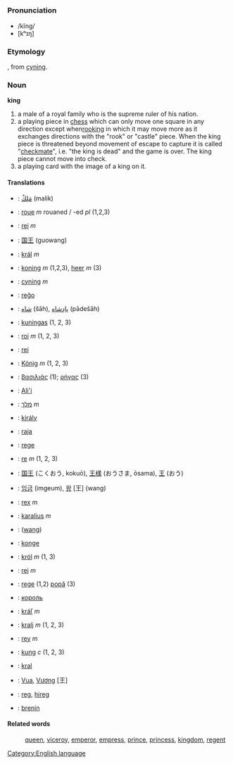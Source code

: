=={{en}}==
[[Category:English language]]
===Pronunciation===
*/kĭng/
*[kʰɪŋ]
===Etymology===
{{enm}}, from {{ang}} [[cyning]].
===Noun===
'''king'''
#a male of a royal family who is the supreme ruler of his nation.
#a playing piece in [[chess]] which can only move one square in any direction except when[[rooking]] in which it may move more as it exchanges directions with the "rook" or "castle" piece. When the king piece is threatened beyond movement of escape to capture it is called "[[checkmate]]", i.e. "the king is dead" and the game is over. The king piece cannot move into check.
#a playing card with the image of a king on it.
====Translations====
*{{ar}}: [[مَلِكٌ]] (malik)
*{{br}}: [[roue]] ''m'' rouaned / -ed ''pl'' (1,2,3)
*{{ca}}: [[rei]] ''m''
*{{zh}}: [[国王]] (guowang)
*{{cs}}: [[král]] ''m''
*{{nl}}: [[koning]] ''m'' (1,2,3), [[heer]] ''m'' (3)
*{{ang}}: [[cyning]] ''m''
*{{eo}}: [[reĝo]]
*{{fa}}: [[شاه]] (šāh), [[پادِشاه]] (pādešāh)
*{{fi}}: [[kuningas]] (1, 2, 3)
*{{fr}}: [[roi]] ''m'' (1, 2, 3)
*{{gl}}: [[rei]]
*{{de}}: [[König]] ''m'' (1, 2, 3)
*{{el}}: [[βασιλιάς]] (1); [[ρήγας]] (3)
*{{haw}}: [[Ali'i]] 
*{{he}}: [[מלך]] ''m''
*{{hu}}: [[király]]
*{{id}}: [[raja]]
*{{ia}}: [[rege]]
*{{it}}: [[re]] ''m'' (1, 2, 3)
*{{ja}}: [[国王]] (こくおう, kokuō), [[王様]] (おうさま, ōsama), [[王]] (おう)
*{{ko}}: [[임금]] (imgeum), [[왕]] [王] (wang)
*{{la}}: [[rex]] ''m'' 
*{{lt}}: [[karalius]] ''m''
*{{mnc}}: ([[wang]])
*{{no}}: [[konge]]
*{{pl}}: [[król]] ''m'' (1, 3)
*{{pt}}: [[rei]] ''m''
*{{ro}}: [[rege]] (1,2) [[popă]] (3)
*{{ru}}: [[король]]
*{{sk}}: [[kráľ]] ''m''
*{{sl}}: [[kralj]] ''m'' (1, 2, 3)
*{{es}}: [[rey]] ''m''
*{{sv}}: [[kung]] ''c'' (1, 2, 3)
*{{tr}}: [[kral]]
*{{vi}}: [[Vua]], [[Vương]] [王]
*{{vo}}: [[reg]], [[hireg]]
*{{cy}}: [[brenin]]

====Related words====
:[[queen]], [[viceroy]], [[emperor]], [[empress]], [[prince]], [[princess]], [[kingdom]], [[regent]]